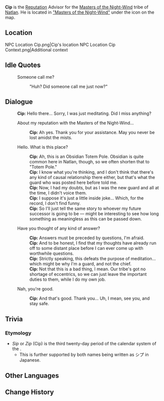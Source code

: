{{Meta
<!-- Remove this template after adding the missing info -->
|missing_NPC_profile  = yes
}}
{{Character Infobox
|type             = Open-World NPC
|image            = NPC Cip.png
|realname         = <!-- Optional, if different from in-game name -->
|deceased         = <!-- Past (for deceased prior to events of the game) or free response -->
|region           = Natlan
|location         = Natlan
|affiliation      = Masters of the Night-Wind
|title            = Guard

|ancestry         = <!-- Clan/family -->
|father           = 
|mother           = 
|spouse           = 
|sibling          = 
|child            = 
|relative         = 

|voiceEN          = 
|voiceCN          = 
|voiceJP          = 
|voiceKR          = 
|dialoguereward   = 
}}
'''Cip''' is the [[Reputation]] Advisor for the [[Masters of the Night-Wind]] tribe of [[Natlan]]. He is located in [["Masters of the Night-Wind"]] under the {{Icon|Reputation}} icon on the map.

==Location==
<gallery>
NPC Location Cip.png|Cip's location
NPC Location Cip Context.png|Additional context
</gallery>
<!--
==Profile==
Detailed story/lore information goes here.
''(To be added.)''

===Appearance===
Keep appearance section short and concise. Limit to 2 paragraphs with 3-4 sentences each.
''(To be added.)''

==Quests and Events==
{{Quests and Events}}
-->
==Idle Quotes==
{{Dialogue Start}}
:{{DIcon|Idle}} Someone call me?
::{{A|VO Cip 01.ogg}} "Huh? Did someone call me just now?"
{{Dialogue End}}

==Dialogue==
{{Dialogue Start}}
:'''Cip:''' Hello there... Sorry, I was just meditating. Did I miss anything?
:{{DIcon|Reputation}} About my reputation with the Masters of the Night-Wind...
::'''Cip:''' Ah yes. Thank you for your assistance. May you never be lost amidst the mists.
:{{DIcon}} Hello. What is this place?
::'''Cip:''' Ah, this is an Obsidian Totem Pole. Obsidian is quite common here in Natlan, though, so we often shorten that to "Totem Pole."
::'''Cip:''' I know what you're thinking, and I don't think that there's any kind of causal relationship there either, but that's what the guard who was posted here before told me.
::'''Cip:''' Now, I had my doubts, but as I was the new guard and all at the time, I didn't voice them.
::'''Cip:''' I suppose it's just a little inside joke... Which, for the record, I don't find funny.
::'''Cip:''' So I'll just tell the same story to whoever my future successor is going to be &mdash; might be interesting to see how long something as meaningless as this can be passed down.
:{{DIcon}} Have you thought of any kind of answer?
::'''Cip:''' Answers must be preceded by questions, I'm afraid.
::'''Cip:''' And to be honest, I find that my thoughts have already run off to some distant place before I can ever come up with worthwhile questions.
::'''Cip:''' Strictly speaking, this defeats the purpose of meditation... which might be why I'm a guard, and not the chief.
::'''Cip:''' Not that this is a bad thing, I mean. Our tribe's got no shortage of eccentrics, so we can just leave the important duties to them, while I do my own job.
:{{DIcon}} Nah, you're good.
::'''Cip:''' And that's good. Thank you... Uh, I mean, see you, and stay safe.
{{Dialogue End}}

==Trivia==
===Etymology===
* ''Sip'' or ''Zip'' (Cip) is the third twenty-day period of the {{w|Haabʼ|Haab}} calendar system of the {{w|Maya_civilization|Maya civilization}}.
** This is further supported by both names being written as シプ in Japanese.

==Other Languages==
{{Other Languages|default_hidden=1
|en      = Cip
|zhs     = 奇普
|zhs_rm  = Qípǔ
|zht     = 奇普
|zht_rm  = Qípǔ
|ja      = シプ
|ja_rm   = Shipu
|ko      = 치프
|es      = Cip
|fr      = Cip
|ru      = Кип
|th      = Cip
|vi      = Cip
|de      = Cip
|id      = Cip
|pt      = Cip
|tr      = Cip
|it      = Cip
}}

==Change History==
{{Change History|5.2}}
<!--
==References==
{{Reflist}}
-->